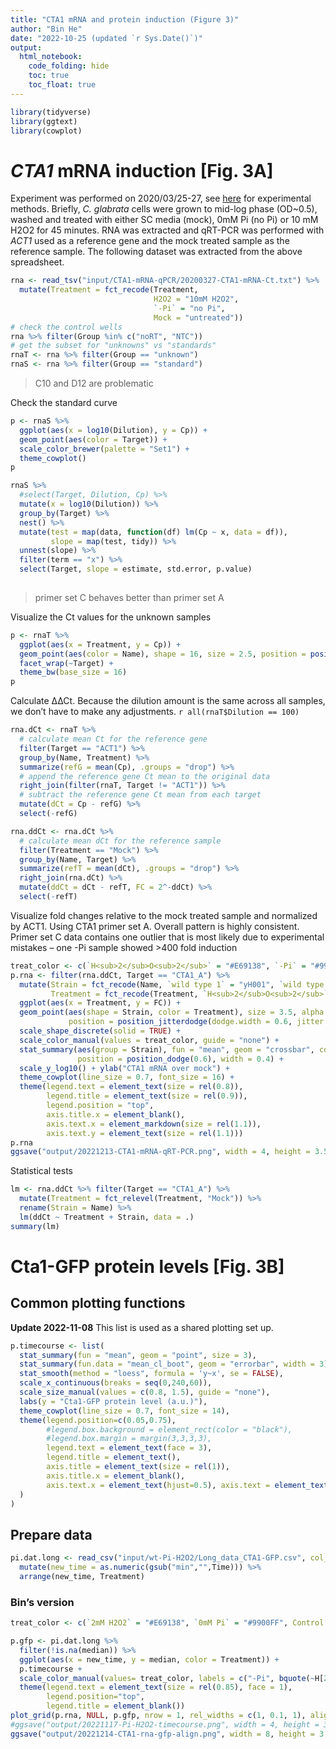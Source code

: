 ```yaml
---
title: "CTA1 mRNA and protein induction (Figure 3)"
author: "Bin He"
date: "2022-10-25 (updated `r Sys.Date()`)"
output: 
  html_notebook:
    code_folding: hide
    toc: true
    toc_float: true
---
```


```r
library(tidyverse)
library(ggtext)
library(cowplot)
```


# _CTA1_ mRNA induction [Fig. 3A]
Experiment was performed on 2020/03/25-27, see [here](https://docs.google.com/spreadsheets/d/1dClNE3oDJyQQlZwcf_NoHs56Wi1G938K44yyCrwCpCQ/edit?usp=sharing) for experimental methods. Briefly, _C. glabrata_ cells were grown to mid-log phase (OD~0.5), washed and treated with either SC media (mock), 0mM Pi (no Pi) or 10 mM H2O2 for 45 minutes. RNA was extracted and qRT-PCR was performed with _ACT1_ used as a reference gene and the mock treated sample as the reference sample. The following dataset was extracted from the above spreadsheet.
```r
rna <- read_tsv("input/CTA1-mRNA-qPCR/20200327-CTA1-mRNA-Ct.txt") %>% 
  mutate(Treatment = fct_recode(Treatment, 
                                H2O2 = "10mM H2O2", 
                                `-Pi` = "no Pi", 
                                Mock = "untreated"))
# check the control wells
rna %>% filter(Group %in% c("noRT", "NTC"))
# get the subset for "unknowns" vs "standards"
rnaT <- rna %>% filter(Group == "unknown")
rnaS <- rna %>% filter(Group == "standard")
```
> C10 and D12 are problematic

Check the standard curve
```r
p <- rnaS %>% 
  ggplot(aes(x = log10(Dilution), y = Cp)) + 
  geom_point(aes(color = Target)) +
  scale_color_brewer(palette = "Set1") +
  theme_cowplot()
p
```
```r
rnaS %>% 
  #select(Target, Dilution, Cp) %>% 
  mutate(x = log10(Dilution)) %>% 
  group_by(Target) %>% 
  nest() %>% 
  mutate(test = map(data, function(df) lm(Cp ~ x, data = df)),
         slope = map(test, tidy)) %>% 
  unnest(slope) %>% 
  filter(term == "x") %>% 
  select(Target, slope = estimate, std.error, p.value)
  
```

> primer set C behaves better than primer set A

Visualize the Ct values for the unknown samples
```r
p <- rnaT %>% 
  ggplot(aes(x = Treatment, y = Cp)) + 
  geom_point(aes(color = Name), shape = 16, size = 2.5, position = position_dodge(width = 0.4)) + 
  facet_wrap(~Target) +
  theme_bw(base_size = 16)
p
```

Calculate ∆∆Ct. Because the dilution amount is the same across all samples, we don't have to make any adjustments. `r all(rnaT$Dilution == 100)`
```r
rna.dCt <- rnaT %>% 
  # calculate mean Ct for the reference gene
  filter(Target == "ACT1") %>% 
  group_by(Name, Treatment) %>% 
  summarize(refG = mean(Cp), .groups = "drop") %>% 
  # append the reference gene Ct mean to the original data
  right_join(filter(rnaT, Target != "ACT1")) %>% 
  # subtract the reference gene Ct mean from each target
  mutate(dCt = Cp - refG) %>% 
  select(-refG)

rna.ddCt <- rna.dCt %>% 
  # calculate mean dCt for the reference sample
  filter(Treatment == "Mock") %>% 
  group_by(Name, Target) %>% 
  summarize(refT = mean(dCt), .groups = "drop") %>% 
  right_join(rna.dCt) %>% 
  mutate(ddCt = dCt - refT, FC = 2^-ddCt) %>% 
  select(-refT)
```

Visualize fold changes relative to the mock treated sample and normalized by ACT1. Using CTA1 primer set A. Overall pattern is highly consistent. Primer set C data contains one outlier that is most likely due to experimental mistakes -- one -Pi sample showed >400 fold induction 
```r
treat_color <- c(`H<sub>2</sub>O<sub>2</sub>` = "#E69138", `-Pi` = "#9900FF", Mock = "#666666")
p.rna <- filter(rna.ddCt, Target == "CTA1_A") %>% 
  mutate(Strain = fct_recode(Name, `wild type 1` = "yH001", `wild type 2` = "yH002"),
         Treatment = fct_recode(Treatment, `H<sub>2</sub>O<sub>2</sub>` = "H2O2")) %>% 
  ggplot(aes(x = Treatment, y = FC)) +
  geom_point(aes(shape = Strain, color = Treatment), size = 3.5, alpha = 0.9,
             position = position_jitterdodge(dodge.width = 0.6, jitter.width = 0.2)) +
  scale_shape_discrete(solid = TRUE) +
  scale_color_manual(values = treat_color, guide = "none") +
  stat_summary(aes(group = Strain), fun = "mean", geom = "crossbar", color = "darkred",
               position = position_dodge(0.6), width = 0.4) +
  scale_y_log10() + ylab("CTA1 mRNA over mock") +
  theme_cowplot(line_size = 0.7, font_size = 16) +
  theme(legend.text = element_text(size = rel(0.8)),
        legend.title = element_text(size = rel(0.9)),
        legend.position = "top",
        axis.title.x = element_blank(),
        axis.text.x = element_markdown(size = rel(1.1)),
        axis.text.y = element_text(size = rel(1.1)))
p.rna
ggsave("output/20221213-CTA1-mRNA-qRT-PCR.png", width = 4, height = 3.5)
```

Statistical tests
```r
lm <- rna.ddCt %>% filter(Target == "CTA1_A") %>% 
  mutate(Treatment = fct_relevel(Treatment, "Mock")) %>% 
  rename(Strain = Name) %>% 
  lm(ddCt ~ Treatment + Strain, data = .)
summary(lm)
```

# Cta1-GFP protein levels [Fig. 3B]
## Common plotting functions
**Update 2022-11-08** 
This list is used as a shared plotting set up.
```r
p.timecourse <- list(
  stat_summary(fun = "mean", geom = "point", size = 3),
  stat_summary(fun.data = "mean_cl_boot", geom = "errorbar", width = 3),
  stat_smooth(method = "loess", formula = 'y~x', se = FALSE),
  scale_x_continuous(breaks = seq(0,240,60)),
  scale_size_manual(values = c(0.8, 1.5), guide = "none"),
  labs(y = "Cta1-GFP protein level (a.u.)"),
  theme_cowplot(line_size = 0.7, font_size = 14),
  theme(legend.position=c(0.05,0.75), 
        #legend.box.background = element_rect(color = "black"),
        #legend.box.margin = margin(3,3,3,3),
        legend.text = element_text(face = 3), 
        legend.title = element_text(),
        axis.title = element_text(size = rel(1)), 
        axis.title.x = element_blank(),
        axis.text.x = element_text(hjust=0.5), axis.text = element_text(size = rel(1)),
  )
)
```

## Prepare data
```r
pi.dat.long <- read_csv("input/wt-Pi-H2O2/Long_data_CTA1-GFP.csv", col_types = cols()) %>% 
  mutate(new_time = as.numeric(gsub("min","",Time))) %>% 
  arrange(new_time, Treatment)
```

### Bin's version
```r
treat_color <- c(`2mM H2O2` = "#E69138", `0mM Pi` = "#9900FF", Control = "#666666")

p.gfp <- pi.dat.long %>%
  filter(!is.na(median)) %>% 
  ggplot(aes(x = new_time, y = median, color = Treatment)) +
  p.timecourse +
  scale_color_manual(values= treat_color, labels = c("-Pi", bquote(~H[2]*O[2]), "Mock")) +
  theme(legend.text = element_text(size = rel(0.85), face = 1),
        legend.position="top",
        legend.title = element_blank())
plot_grid(p.rna, NULL, p.gfp, nrow = 1, rel_widths = c(1, 0.1, 1), align = "hv")
#ggsave("output/20221117-Pi-H2O2-timecourse.png", width = 4, height = 3.5)
ggsave("output/20221214-CTA1-rna-gfp-align.png", width = 8, height = 3.5)
```
